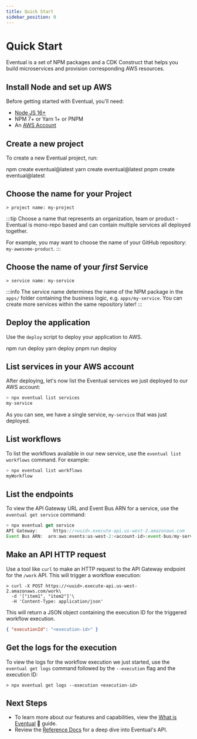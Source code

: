 ```yaml
---
title: Quick Start
sidebar_position: 0
---
```



# Quick Start

Eventual is a set of NPM packages and a CDK Construct that helps you build microservices and provision corresponding AWS resources.

## Install Node and set up AWS

Before getting started with Eventual, you'll need:

- [Node JS 16+](https://nodejs.org/en/)
- NPM 7+ or Yarn 1+ or PNPM
- An [AWS Account](https://aws.amazon.com/)

## Create a new project

To create a new Eventual project, run:

<Tabs groupId="npm">
  <TabItem value="npm" label="npm" default>
    <CodeBlock>npm create eventual@latest</CodeBlock>
  </TabItem>
  <TabItem value="yarn" label="yarn">
    <CodeBlock>yarn create eventual@latest</CodeBlock>
  </TabItem>
  <TabItem value="pnpm" label="pnpm">
    <CodeBlock>pnpm create eventual@latest</CodeBlock>
  </TabItem>
</Tabs>

## Choose the name for your Project

```
> project name: my-project
```

:::tip
Choose a name that represents an organization, team or product - Eventual is mono-repo based and can contain multiple services all deployed together.

For example, you may want to choose the name of your GitHub repository: `my-awesome-product`.
:::

## Choose the name of your _first_ Service

```
> service name: my-service
```

:::info
The service name determines the name of the NPM package in the `apps/` folder containing the business logic, e.g. `apps/my-service`. You can create more services within the same repository later!
:::

## Deploy the application

Use the `deploy` script to deploy your application to AWS.

<Tabs groupId="npm">
  <TabItem value="npm" label="npm" default>
    <CodeBlock>npm run deploy</CodeBlock>
  </TabItem>
  <TabItem value="yarn" label="yarn">
    <CodeBlock>yarn deploy</CodeBlock>
  </TabItem>
  <TabItem value="pnpm" label="pnpm">
    <CodeBlock>pnpm run deploy</CodeBlock>
  </TabItem>
</Tabs>

## List services in your AWS account

After deploying, let's now list the Eventual services we just deployed to our AWS account:

```ts
> npx eventual list services
my-service
```

As you can see, we have a single service, `my-service` that was just deployed.

## List workflows

To list the workflows available in our new service, use the `eventual list workflows` command. For example:

```ts
> npx eventual list workflows
myWorkflow
```

## List the endpoints

To view the API Gateway URL and Event Bus ARN for a service, use the `eventual get service` command:

```ts
> npx eventual get service
API Gateway: 	  https://<uuid>.execute-api.us-west-2.amazonaws.com
Event Bus ARN:  arn:aws:events:us-west-2:<account-id>:event-bus/my-service
```

## Make an API HTTP request

Use a tool like `curl` to make an HTTP request to the API Gateway endpoint for the `/work` API. This will trigger a workflow execution:

```
> curl -X POST https://<uuid>.execute-api.us-west-2.amazonaws.com/work\
  -d '["item1", "item2"]'\
  -H 'Content-Type: application/json'
```

This will return a JSON object containing the execution ID for the triggered workflow execution.

```json
{ "executionId": "<execution-id>" }
```

## Get the logs for the execution

To view the logs for the workflow execution we just started, use the `eventual get logs` command followed by the `--execution` flag and the execution ID:

```
> npx eventual get logs --execution <execution-id>
```

## Next Steps

- To learn more about our features and capabilities, view the [What is Eventual](./learn/1-what-is-eventual.md) 📖 guide.
- Review the [Reference Docs](./reference/service.md) for a deep dive into Eventual's API.
